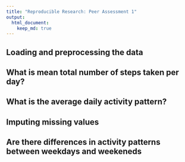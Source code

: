 ```yaml
---
title: "Reproducible Research: Peer Assessment 1"
output: 
  html_document:
    keep_md: true
---
```


## Loading and preprocessing the data



## What is mean total number of steps taken per day?

## What is the average daily activity pattern?



## Imputing missing values


 

## Are there differences in activity patterns between weekdays and weekeneds
